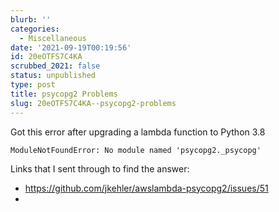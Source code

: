 ```yaml
---
blurb: ''
categories:
  - Miscellaneous
date: '2021-09-19T00:19:56'
id: 20eOTFS7C4KA
scrubbed_2021: false
status: unpublished
type: post
title: psycopg2 Problems
slug: 20eOTFS7C4KA--psycopg2-problems
---
```


Got this error after upgrading a lambda function to Python 3.8

```
ModuleNotFoundError: No module named 'psycopg2._psycopg'
```






Links that I sent through to find the answer:

- https://github.com/jkehler/awslambda-psycopg2/issues/51
-
